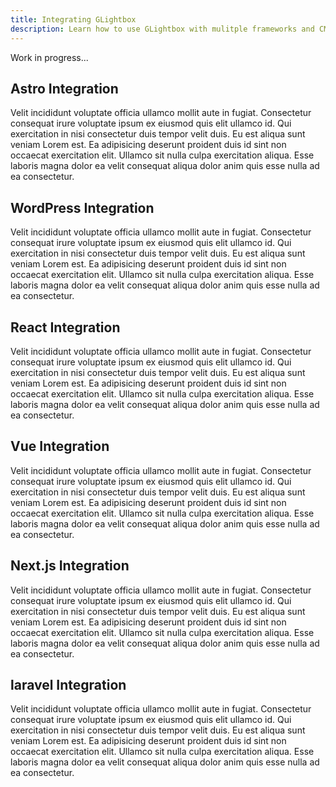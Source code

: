 ```yaml
---
title: Integrating GLightbox
description: Learn how to use GLightbox with mulitple frameworks and CMS's
---
```


<Callout icon="⚠️" type="warning">
Work in progress...
</Callout>

## Astro Integration

Velit incididunt voluptate officia ullamco mollit aute in fugiat. Consectetur consequat irure voluptate ipsum ex eiusmod quis elit ullamco id. Qui exercitation in nisi consectetur duis tempor velit duis. Eu est aliqua sunt veniam Lorem est. Ea adipisicing deserunt proident duis id sint non occaecat exercitation elit. Ullamco sit nulla culpa exercitation aliqua. Esse laboris magna dolor ea velit consequat aliqua dolor anim quis esse nulla ad ea consectetur.

## WordPress Integration

Velit incididunt voluptate officia ullamco mollit aute in fugiat. Consectetur consequat irure voluptate ipsum ex eiusmod quis elit ullamco id. Qui exercitation in nisi consectetur duis tempor velit duis. Eu est aliqua sunt veniam Lorem est. Ea adipisicing deserunt proident duis id sint non occaecat exercitation elit. Ullamco sit nulla culpa exercitation aliqua. Esse laboris magna dolor ea velit consequat aliqua dolor anim quis esse nulla ad ea consectetur.

## React Integration

Velit incididunt voluptate officia ullamco mollit aute in fugiat. Consectetur consequat irure voluptate ipsum ex eiusmod quis elit ullamco id. Qui exercitation in nisi consectetur duis tempor velit duis. Eu est aliqua sunt veniam Lorem est. Ea adipisicing deserunt proident duis id sint non occaecat exercitation elit. Ullamco sit nulla culpa exercitation aliqua. Esse laboris magna dolor ea velit consequat aliqua dolor anim quis esse nulla ad ea consectetur.

## Vue Integration

Velit incididunt voluptate officia ullamco mollit aute in fugiat. Consectetur consequat irure voluptate ipsum ex eiusmod quis elit ullamco id. Qui exercitation in nisi consectetur duis tempor velit duis. Eu est aliqua sunt veniam Lorem est. Ea adipisicing deserunt proident duis id sint non occaecat exercitation elit. Ullamco sit nulla culpa exercitation aliqua. Esse laboris magna dolor ea velit consequat aliqua dolor anim quis esse nulla ad ea consectetur.

## Next.js Integration

Velit incididunt voluptate officia ullamco mollit aute in fugiat. Consectetur consequat irure voluptate ipsum ex eiusmod quis elit ullamco id. Qui exercitation in nisi consectetur duis tempor velit duis. Eu est aliqua sunt veniam Lorem est. Ea adipisicing deserunt proident duis id sint non occaecat exercitation elit. Ullamco sit nulla culpa exercitation aliqua. Esse laboris magna dolor ea velit consequat aliqua dolor anim quis esse nulla ad ea consectetur.

## laravel Integration

Velit incididunt voluptate officia ullamco mollit aute in fugiat. Consectetur consequat irure voluptate ipsum ex eiusmod quis elit ullamco id. Qui exercitation in nisi consectetur duis tempor velit duis. Eu est aliqua sunt veniam Lorem est. Ea adipisicing deserunt proident duis id sint non occaecat exercitation elit. Ullamco sit nulla culpa exercitation aliqua. Esse laboris magna dolor ea velit consequat aliqua dolor anim quis esse nulla ad ea consectetur.